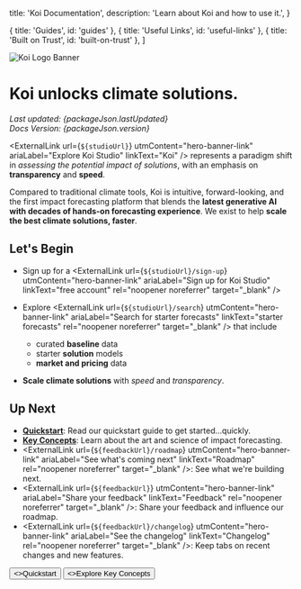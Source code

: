 
  title: 'Koi Documentation',
  description:
    'Learn about Koi and how to use it.',
}

  { title: 'Guides', id: 'guides' },
  { title: 'Useful Links', id: 'useful-links' },
  { title: 'Built on Trust', id: 'built-on-trust' },
]

<HeroPattern />

<Image
  src={koiLogoBanner}
  alt="Koi Logo Banner"
  className="w-full mt-0"
/>

# Koi unlocks climate solutions.

*Last updated: {packageJson.lastUpdated}*<br />
*Docs Version: {packageJson.version}*

<ExternalLink
  url={`${studioUrl}`}
  utmContent="hero-banner-link"
  ariaLabel="Explore Koi Studio"
  linkText="Koi"
/> represents a paradigm shift in *assessing the potential impact of solutions*, with an
emphasis on **transparency** and **speed**.

Compared to traditional climate tools, Koi is intuitive, forward-looking, and the first
impact forecasting platform that blends the **latest generative AI with decades of hands-on forecasting experience**.
We exist to help **scale the best climate solutions, faster**.

## Let's Begin

- Sign up for a <ExternalLink
    url={`${studioUrl}/sign-up`}
    utmContent="hero-banner-link"
    ariaLabel="Sign up for Koi Studio"
    linkText="free account"
    rel="noopener noreferrer"
    target="_blank"
  />
- Explore <ExternalLink
    url={`${studioUrl}/search`}
    utmContent="hero-banner-link"
    ariaLabel="Search for starter forecasts"
    linkText="starter forecasts"
    rel="noopener noreferrer"
    target="_blank"
  /> that include
  - curated **baseline** data
  - starter **solution** models
  - **market and pricing** data

- **Scale climate solutions** with *speed* and *transparency*.

## Up Next

- [**Quickstart**](/docs/quickstart): Read our quickstart guide to get started...quickly.
- [**Key Concepts**](/docs/resources/key-concepts-overview): Learn about the art and science of impact forecasting.
- <ExternalLink
    url={`${feedbackUrl}/roadmap`}
    utmContent="hero-banner-link"
    ariaLabel="See what's coming next"
    linkText="Roadmap"
    rel="noopener noreferrer"
    target="_blank"
  />: See what we're building next.
- <ExternalLink
    url={`${feedbackUrl}`}
    utmContent="hero-banner-link"
    ariaLabel="Share your feedback"
    linkText="Feedback"
    rel="noopener noreferrer"
    target="_blank"
  />: Share your feedback and influence our roadmap.
- <ExternalLink
    url={`${feedbackUrl}/changelog`}
    utmContent="hero-banner-link"
    ariaLabel="See the changelog"
    linkText="Changelog"
    rel="noopener noreferrer"
    target="_blank"
  />: Keep tabs on recent changes and new features.

<div className="not-prose mb-16 mt-6 flex gap-3">
  <Button href="/docs/quickstart" arrow="right">
    <>Quickstart</>
  </Button>
  <Button href="/docs/key-concepts" variant="outline">
    <>Explore Key Concepts</>
  </Button>
</div>


<Guides />

<UsefulLinks />

<BuiltOnTrust />

<Callouts />

